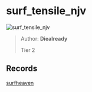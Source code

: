 
# surf_tensile_njv

![surf_tensile_njv](https://raw.githubusercontent.com/Sayt123/SurfMapPics/Maps-and-bonuses/csgo/surf_tensile_njv.jpg)

> Author: **Diealready**
>
> Tier 2

## Records

[surfheaven](https://surfheaven.eu/map/surf_tensile_njv)
